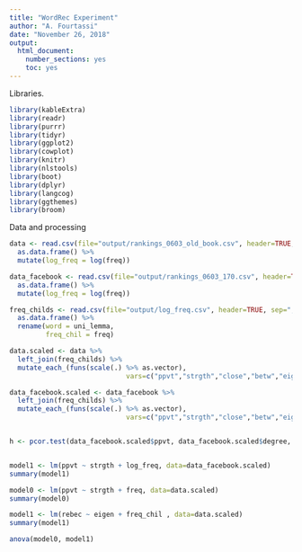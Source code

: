 ```yaml
---
title: "WordRec Experiment"
author: "A. Fourtassi"
date: "November 26, 2018"
output:
  html_document:
    number_sections: yes
    toc: yes
---
```

Libraries.

```r
library(kableExtra)
library(readr)
library(purrr)
library(tidyr)
library(ggplot2)
library(cowplot)
library(knitr)
library(nlstools)
library(boot)
library(dplyr)
library(langcog)
library(ggthemes)
library(broom)
```

Data and processing
```r

data <- read.csv(file="output/rankings_0603_old_book.csv", header=TRUE, sep=",") %>%
  as.data.frame() %>%
  mutate(log_freq = log(freq))

data_facebook <- read.csv(file="output/rankings_0603_170.csv", header=TRUE, sep=",") %>%
  as.data.frame() %>%
  mutate(log_freq = log(freq))

freq_childs <- read.csv(file="output/log_freq.csv", header=TRUE, sep=",") %>%
  as.data.frame() %>%
  rename(word = uni_lemma,
         freq_chil = freq)

data.scaled <- data %>%
  left_join(freq_childs) %>%
  mutate_each_(funs(scale(.) %>% as.vector), 
                             vars=c("ppvt","strgth","close","betw","eigen","degree","freq","log_freq", "freq_chil"))

data_facebook.scaled <- data_facebook %>%
  left_join(freq_childs) %>%
  mutate_each_(funs(scale(.) %>% as.vector), 
                             vars=c("ppvt","strgth","close","betw","eigen","degree","freq", "log_freq","freq_chil"))


h <- pcor.test(data_facebook.scaled$ppvt, data_facebook.scaled$degree, data_facebook.scaled$log_freq, method = c("kendall"))


model1 <- lm(ppvt ~ strgth + log_freq, data=data_facebook.scaled)
summary(model1)

model0 <- lm(ppvt ~ strgth + freq, data=data.scaled)
summary(model0)

model1 <- lm(rebec ~ eigen + freq_chil , data=data.scaled)
summary(model1)

anova(model0, model1)

```
